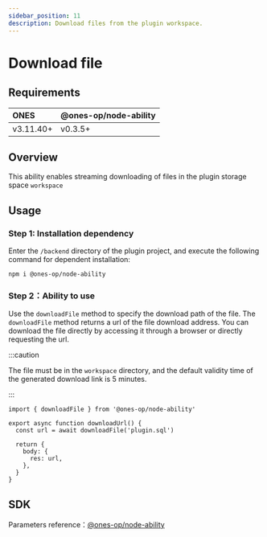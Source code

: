 ```yaml
---
sidebar_position: 11
description: Download files from the plugin workspace.
---
```


# Download file

## Requirements

| ONES      | @ones-op/node-ability |
| :-------- | :-------------------- |
| v3.11.40+ | v0.3.5+               |

## Overview

This ability enables streaming downloading of files in the plugin storage space `workspace`

## Usage

### Step 1: Installation dependency

Enter the `/backend` directory of the plugin project, and execute the following command for dependent installation:

```shell
npm i @ones-op/node-ability
```

### Step 2：Ability to use

Use the `downloadFile` method to specify the download path of the file. The `downloadFile` method returns a url of the file download address. You can download the file directly by accessing it through a browser or directly requesting the url.

:::caution

The file must be in the `workspace` directory, and the default validity time of the generated download link is 5 minutes.

:::

```tsx
import { downloadFile } from '@ones-op/node-ability'

export async function downloadUrl() {
  const url = await downloadFile('plugin.sql')

  return {
    body: {
      res: url,
    },
  }
}
```

## SDK

Parameters reference：[@ones-op/node-ability](../../reference/packages/node-ability/node-ability.mdx)

